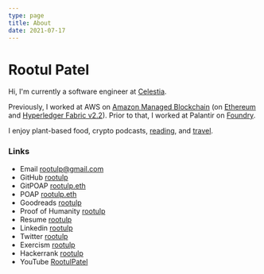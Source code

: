 ```yaml
---
type: page
title: About
date: 2021-07-17
---
```



# Rootul Patel

Hi, I'm currently a software engineer at [Celestia](https://celestia.org/).

Previously, I worked at AWS on [Amazon Managed Blockchain](https://aws.amazon.com/managed-blockchain/) (on [Ethereum](https://aws.amazon.com/about-aws/whats-new/2021/03/announcing-general-availability-of-ethereum-on-amazon-managed-blockchain/) and [Hyperledger Fabric v2.2](https://aws.amazon.com/about-aws/whats-new/2022/01/amazon-managed-blockchain-hyperledger-fabric-2-2/)).
Prior to that, I worked at Palantir on [Foundry](https://www.palantir.com/palantir-foundry/).

I enjoy plant-based food, crypto podcasts, [reading](https://www.goodreads.com/user/show/62871533-rootul-patel), and [travel](https://bit.ly/rootulp-map).

### Links

- Email rootulp@gmail.com
- GitHub [rootulp](https://github.com/rootulp)
- GitPOAP [rootulp.eth](https://www.gitpoap.io/p/rootulp.eth)
- POAP [rootulp.eth](https://app.poap.xyz/scan/rootulp.eth)
- Goodreads [rootulp](https://www.goodreads.com/rootulp)
- Proof of Humanity [rootulp](https://app.proofofhumanity.id/profile/0xaca4ab44dcd2ec6982bb5238bf1daf268c159699)
- Resume [rootulp](https://standardresume.co/rootulp)
- Linkedin [rootulp](https://www.linkedin.com/in/rootulp/)
- Twitter [rootulp](https://www.twitter.com/rootulp)
- Exercism [rootulp](https://exercism.io/profiles/rootulp)
- Hackerrank [rootulp](https://hackerrank.com/rootulp)
- YouTube [RootulPatel](https://www.youtube.com/c/RootulPatel)
